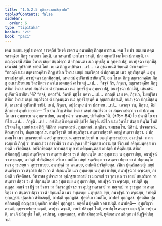 ```yaml
---
title: "1.5.2.5 ทุติยเสนาสนสิกฺขาปท"
tableOfContents: false
sidebar:
  order: 6
type: "tipitaka"
basket: "vi"
book: "paci"
---
```



<DynamicBreadcrumb />

<Division number="114" book="paci">

<Paragraph number="400" book="paci">
เตน สมเยน พุทฺโธ ภควา สาวตฺถิยํ วิหรติ เชตวเน อนาถปิณฺฑิกสฺส อาราเม. เตน โข ปน สมเยน สตฺตรสวคฺคิยา ภิกฺขู สหายกา โหนฺติ. เต วสนฺตาปิ เอกโตว วสนฺติ, ปกฺกมนฺตาปิ เอกโตว ปกฺกมนฺติ. เต อญฺญตรสฺมึ สํฆิเก วิหาเร เสยฺยํ สนฺถริตฺวา ตํ ปกฺกมนฺตา เนว อุทฺธรึสุ น อุทฺธราเปสุํ, อนาปุจฺฉา ปกฺกมึสุ. เสนาสนํ อุปจิกาหิ ขายิตํ โหติ. เย เต ภิกฺขู อปฺปิจฺฉา …เป…  เต อุชฺฌายนฺติ ขิยฺยนฺติ วิปาเจนฺติ—  “กถญฺหิ นาม สตฺตรสวคฺคิยา ภิกฺขู สํฆิเก วิหาเร เสยฺยํ สนฺถริตฺวา ตํ ปกฺกมนฺตา เนว อุทฺธริสฺสนฺติ น อุทฺธราเปสฺสนฺติ, อนาปุจฺฉา ปกฺกมิสฺสนฺติ, เสนาสนํ อุปจิกาหิ ขายิตนฺ”ติ.
</Paragraph>

<Paragraph number="401" book="paci">
อถ โข เต ภิกฺขู สตฺตรสวคฺคิเย ภิกฺขู อเนกปริยาเยน วิครหิตฺวา ภควโต เอตมตฺถํ อาโรเจสุํ …เป…  “สจฺจํ กิร, ภิกฺขเว, สตฺตรสวคฺคิยา ภิกฺขู สํฆิเก วิหาเร เสยฺยํ สนฺถริตฺวา ตํ ปกฺกมนฺตา เนว อุทฺธรึสุ น อุทฺธราเปสุํ, อนาปุจฺฉา ปกฺกมึสุ, เสนาสนํ อุปจิกาหิ ขายิตนฺ”ติ? “สจฺจํ, ภควา”ติ. วิครหิ พุทฺโธ ภควา …เป…  กถญฺหิ นาม เต, ภิกฺขเว, โมฆปุริสา สํฆิเก วิหาเร เสยฺยํ สนฺถริตฺวา ตํ ปกฺกมนฺตา เนว อุทฺธริสฺสนฺติ น อุทฺธราเปสฺสนฺติ, อนาปุจฺฉา ปกฺกมิสฺสนฺติ, เสนาสนํ อุปจิกาหิ ขายิตํ. เนตํ, ภิกฺขเว, อปฺปสนฺนานํ วา ปสาทาย …เป…  เอวญฺจ ปน, ภิกฺขเว, อิมํ สิกฺขาปทํ อุทฺทิเสยฺยาถ—
</Paragraph>

</Division>
<Division number="115" book="paci">

<Paragraph number="402" book="paci">
<Emphasis>“โย ปน ภิกฺขุ สํฆิเก วิหาเร เสยฺยํ สนฺถริตฺวา วา สนฺถราเปตฺวา วา ตํ ปกฺกมนฺโต เนว อุทฺธเรยฺย น อุทฺธราเปยฺย, อนาปุจฺฉํ วา คจฺเฉยฺย, ปาจิตฺติยนฺ”</Emphasis>ติ. (*15*:<Emphasis>64</Emphasis>)
</Paragraph>

</Division>
<Division number="116" book="paci">

<Paragraph number="403" book="paci">
<Emphasis>โย ปนา</Emphasis>ติ โย ยาทิโส …เป…  <Emphasis>ภิกฺขู</Emphasis>ติ …เป…  อยํ อิมสฺมึ อตฺเถ อธิปฺเปโต ภิกฺขูติ.
</Paragraph>

<Paragraph number="404" book="paci">
<Emphasis>สํฆิโก</Emphasis> นาม วิหาโร สํฆสฺส ทินฺโน โหติ ปริจฺจตฺโต.
</Paragraph>

<Paragraph number="405" book="paci">
<Emphasis>เสยฺยํ</Emphasis> นาม ภิสิ, จิมิลิกา อุตฺตรตฺถรณํ, ภูมตฺถรณํ, ตฏฺฏิกา, จมฺมขณฺโฑ, นิสีทนํ, ปจฺจตฺถรณํ, ติณสนฺถาโร, ปณฺณสนฺถาโร.
</Paragraph>

<Paragraph number="406" book="paci">
<Emphasis>สนฺถริตฺวา</Emphasis>ติ สยํ สนฺถริตฺวา.
</Paragraph>

<Paragraph number="407" book="paci">
<Emphasis>สนฺถราเปตฺวา</Emphasis>ติ อญฺญํ สนฺถราเปตฺวา.
</Paragraph>

<Paragraph number="408" book="paci">
<Emphasis>ตํ ปกฺกมนฺโต เนว อุทฺธเรยฺยา</Emphasis>ติ น สยํ อุทฺธเรยฺย.
</Paragraph>

<Paragraph number="409" book="paci">
<Emphasis>น อุทฺธราเปยฺยา</Emphasis>ติ น อญฺญํ อุทฺธราเปยฺย.
</Paragraph>

<Paragraph number="410" book="paci">
<Emphasis>อนาปุจฺฉํ วา คจฺเฉยฺยา</Emphasis>ติ ภิกฺขุํ วา สามเณรํ วา อารามิกํ วา อนาปุจฺฉา ปริกฺขิตฺตสฺส อารามสฺส ปริกฺเขปํ อติกฺกมนฺตสฺส อาปตฺติ ปาจิตฺติยสฺส. อปริกฺขิตฺตสฺส อารามสฺส อุปจารํ อติกฺกมนฺตสฺส อาปตฺติ ปาจิตฺติยสฺส. สํฆิเก สํฆิกสญฺญี เสยฺยํ สนฺถริตฺวา วา สนฺถราเปตฺวา วา ตํ ปกฺกมนฺโต เนว อุทฺธเรยฺย น อุทฺธราเปยฺย, อนาปุจฺฉํ วา คจฺเฉยฺย, อาปตฺติ ปาจิตฺติยสฺส. สํฆิเก เวมติโก เสยฺยํ สนฺถริตฺวา วา สนฺถราเปตฺวา วา ตํ ปกฺกมนฺโต เนว อุทฺธเรยฺย น อุทฺธราเปยฺย, อนาปุจฺฉํ วา คจฺเฉยฺย, อาปตฺติ ปาจิตฺติยสฺส. สํฆิเก ปุคฺคลิกสญฺญี เสยฺยํ สนฺถริตฺวา วา สนฺถราเปตฺวา วา ตํ ปกฺกมนฺโต เนว อุทฺธเรยฺย น อุทฺธราเปยฺย, อนาปุจฺฉํ วา คจฺเฉยฺย, อาปตฺติ ปาจิตฺติยสฺส.
</Paragraph>

</Division>
<Division number="117" book="paci">

<Paragraph number="411" book="paci">
วิหารสฺส อุปจาเร วา อุปฏฺฐานสาลายํ วา มณฺฑเป วา รุกฺขมูเล วา เสยฺยํ สนฺถริตฺวา วา สนฺถราเปตฺวา วา ตํ ปกฺกมนฺโต เนว อุทฺธเรยฺย น อุทฺธราเปยฺย, อนาปุจฺฉํ วา คจฺเฉยฺย, อาปตฺติ ทุกฺกฏสฺส. มญฺจํ วา ปีฐํ วา วิหาเร วา วิหารสฺสูปจาเร วา อุปฏฺฐานสาลายํ วา มณฺฑเป วา รุกฺขมูเล วา สนฺถริตฺวา วา สนฺถราเปตฺวา วา ตํ ปกฺกมนฺโต เนว อุทฺธเรยฺย น อุทฺธราเปยฺย, อนาปุจฺฉํ วา คจฺเฉยฺย, อาปตฺติ ทุกฺกฏสฺส.
</Paragraph>

<Paragraph number="412" book="paci">
ปุคฺคลิเก สํฆิกสญฺญี, อาปตฺติ ทุกฺกฏสฺส. ปุคฺคลิเก เวมติโก, อาปตฺติ ทุกฺกฏสฺส. ปุคฺคลิเก ปุคฺคลิกสญฺญี อญฺญสฺส ปุคฺคลิเก อาปตฺติ ทุกฺกฏสฺส. อตฺตโน ปุคฺคลิเก อนาปตฺติ.
</Paragraph>

</Division>
<Division number="118" book="paci">

<Paragraph number="413" book="paci">
อนาปตฺติ—  อุทฺธริตฺวา คจฺฉติ, อุทฺธราเปตฺวา คจฺฉติ, อาปุจฺฉํ คจฺฉติ, เกนจิ ปลิพุทฺธํ โหติ, สาเปกฺโข คนฺตฺวา ตตฺถ ฐิโต อาปุจฺฉติ, เกนจิ ปลิพุทฺโธ โหติ, อาปทาสุ, อุมฺมตฺตกสฺส, อาทิกมฺมิกสฺสาติ.

</Paragraph>
</Division>

<Paragraph number="414" type="center" book="paci">
ทุติยเสนาสนสิกฺขาปทํ นิฏฺฐิตํ ปญฺจมํ.
</Paragraph>